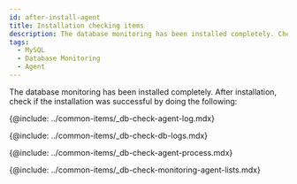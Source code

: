 ```yaml
---
id: after-install-agent
title: Installation checking items
description: The database monitoring has been installed completely. Check the checklist after installation.
tags:
  - MySQL
  - Database Monitoring
  - Agent
---
```


The database monitoring has been installed completely. After installation, check if the installation was successful by doing the following:

<!-- 에이전트 설치 점검 -->

{@include: ../common-items/_db-check-agent-log.mdx} 

<!-- 로그 확인하기 -->

{@include: ../common-items/_db-check-db-logs.mdx}

<!-- 에이전트 프로세스 확인하기 -->

{@include: ../common-items/_db-check-agent-process.mdx}

<!-- 모니터링 확인하기 -->

{@include: ../common-items/_db-check-monitoring-agent-lists.mdx}

